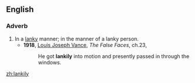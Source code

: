 ==English==

===Adverb===
{{en-adv}}

#In a [[lanky]] manner; in the manner of a lanky person.
#*'''1918''', [[w:Louis_Joseph_Vance|Louis Joseph Vance]], ''The False Faces'', ch.23,
#*:He got '''lankily''' into motion and presently passed in through the windows.

[[zh:lankily]]